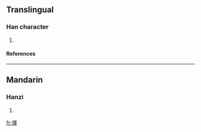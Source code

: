 ==Translingual==
===Han character===
{{Han char|rn=32|rad=土|as=09|sn=12|four=|canj=土月十十 (GBJJ)}}
# {{defn|Han|sort=土09}}
====References====
{{Han ref|kx=0233.010|dkj=05240|hdz=10467.080|uh=581A|ud=22554}}
----
==Mandarin==
===Hanzi===
{{cmn-hanzi|pin=[[hún]] (hun2)|wg=hun<sup>2</sup>}}
# {{defn|Mandarin}}

[[fr:堚]]